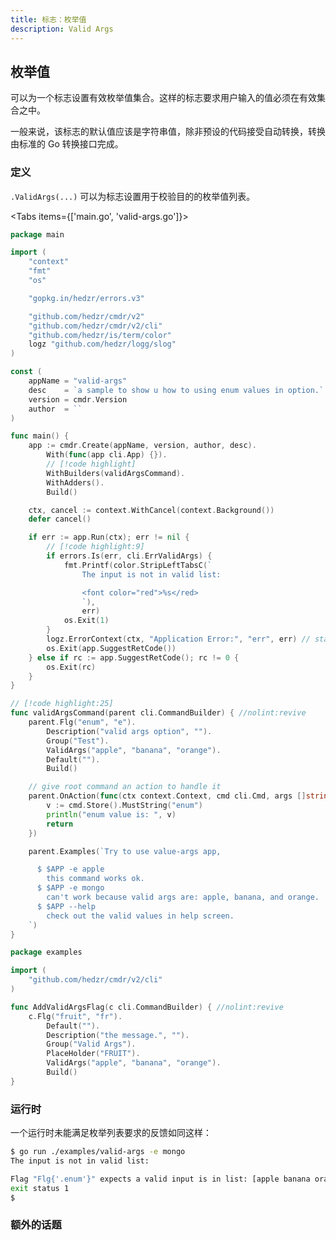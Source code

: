 ```yaml
---
title: 标志：枚举值
description: Valid Args
---
```


## 枚举值

可以为一个标志设置有效枚举值集合。这样的标志要求用户输入的值必须在有效集合之中。

一般来说，该标志的默认值应该是字符串值，除非预设的代码接受自动转换，转换由标准的 Go 转换接口完成。

### 定义

`.ValidArgs(...)` 可以为标志设置用于校验目的的枚举值列表。

<Tabs items={['main.go', 'valid-args.go']}>

<Tab key="main.go">

```go title=main.go
package main

import (
	"context"
	"fmt"
	"os"

	"gopkg.in/hedzr/errors.v3"

	"github.com/hedzr/cmdr/v2"
	"github.com/hedzr/cmdr/v2/cli"
	"github.com/hedzr/is/term/color"
	logz "github.com/hedzr/logg/slog"
)

const (
	appName = "valid-args"
	desc    = `a sample to show u how to using enum values in option.`
	version = cmdr.Version
	author  = ``
)

func main() {
	app := cmdr.Create(appName, version, author, desc).
		With(func(app cli.App) {}).
		// [!code highlight]
		WithBuilders(validArgsCommand).
		WithAdders().
		Build()

	ctx, cancel := context.WithCancel(context.Background())
	defer cancel()

	if err := app.Run(ctx); err != nil {
		// [!code highlight:9]
		if errors.Is(err, cli.ErrValidArgs) {
			fmt.Printf(color.StripLeftTabsC(`
				The input is not in valid list:

				<font color="red">%s</red>
				`),
				err)
			os.Exit(1)
		}
		logz.ErrorContext(ctx, "Application Error:", "err", err) // stacktrace if in debug mode/build
		os.Exit(app.SuggestRetCode())
	} else if rc := app.SuggestRetCode(); rc != 0 {
		os.Exit(rc)
	}
}

// [!code highlight:25]
func validArgsCommand(parent cli.CommandBuilder) { //nolint:revive
	parent.Flg("enum", "e").
		Description("valid args option", "").
		Group("Test").
		ValidArgs("apple", "banana", "orange").
		Default("").
		Build()

	// give root command an action to handle it
	parent.OnAction(func(ctx context.Context, cmd cli.Cmd, args []string) (err error) {
		v := cmd.Store().MustString("enum")
		println("enum value is: ", v)
		return
	})

	parent.Examples(`Try to use value-args app,

	  $ $APP -e apple
	    this command works ok.
	  $ $APP -e mongo
	    can't work because valid args are: apple, banana, and orange.
	  $ $APP --help
	    check out the valid values in help screen.
	`)
}
```

</Tab>

<Tab key="valid-args.go">

```go title=valid-args.go
package examples

import (
	"github.com/hedzr/cmdr/v2/cli"
)

func AddValidArgsFlag(c cli.CommandBuilder) { //nolint:revive
	c.Flg("fruit", "fr").
		Default("").
		Description("the message.", "").
		Group("Valid Args").
		PlaceHolder("FRUIT").
		ValidArgs("apple", "banana", "orange").
		Build()
}
```

</Tab>
</Tabs>

### 运行时

一个运行时未能满足枚举列表要求的反馈如同这样：

```bash
$ go run ./examples/valid-args -e mongo
The input is not in valid list:

Flag "Flg{'.enum'}" expects a valid input is in list: [apple banana orange] | cmd=Cmd{''}
exit status 1
$
```

### 额外的话题

<Cards>
  <Card title="Required" href="../howto/required-flag" />
  <Card title="Toggle Group" href="../howto/toggle-group-of-flags" />
  <Card title="Head Like" href="../howto/head-like-flag" />
  <Card title="Valid Args" href="../howto/valid-args-flag" />
  <Card title="External Tool" href="../howto/flag-with-external-flag" />
</Cards>
